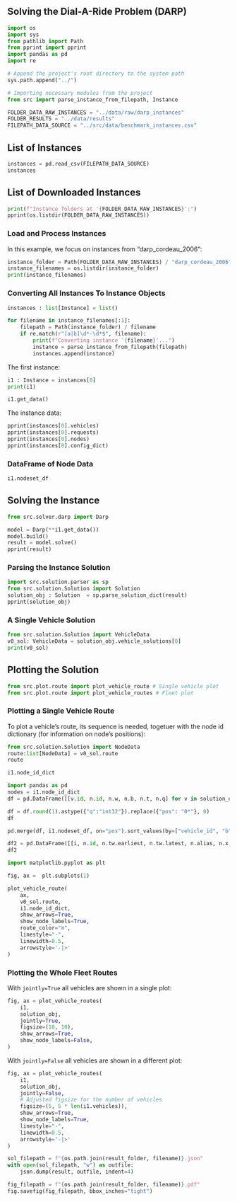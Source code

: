 
## Solving the Dial-A-Ride Problem (DARP)


```python
import os
import sys
from pathlib import Path
from pprint import pprint
import pandas as pd
import re

# Append the project's root directory to the system path
sys.path.append("../")

# Importing necessary modules from the project
from src import parse_instance_from_filepath, Instance
```

```python
FOLDER_DATA_RAW_INSTANCES = "../data/raw/darp_instances"
FOLDER_RESULTS = "../data/results"
FILEPATH_DATA_SOURCE = "../src/data/benchmark_instances.csv"
```

## List of Instances

```python
instances = pd.read_csv(FILEPATH_DATA_SOURCE)
instances
```


## List of Downloaded Instances

```python
print(f"Instance folders at '{FOLDER_DATA_RAW_INSTANCES}':")
pprint(os.listdir(FOLDER_DATA_RAW_INSTANCES))
```
### Load and Process Instances

In this example, we focus on instances from "darp_cordeau_2006":
```python
instance_folder = Path(FOLDER_DATA_RAW_INSTANCES) / "darp_cordeau_2006"
instance_filenames = os.listdir(instance_folder)
print(instance_filenames)
```

### Converting All Instances To Instance Objects

```python

instances : list[Instance] = list()

for filename in instance_filenames[:1]:
    filepath = Path(instance_folder) / filename
    if re.match(r"[a|b]\d*-\d*$", filename):
        print(f"Converting instance '{filename}'...")
        instance = parse_instance_from_filepath(filepath)
        instances.append(instance)
```

The first instance:

```python

i1 : Instance = instances[0]
print(i1)
```

```python
i1.get_data()
```

The instance data:
```python
pprint(instances[0].vehicles)
pprint(instances[0].requests)
pprint(instances[0].nodes)
pprint(instances[0].config_dict)
```

### DataFrame of Node Data

```python
i1.nodeset_df
```


## Solving the Instance

```python
from src.solver.darp import Darp

model = Darp(**i1.get_data())
model.build()
result = model.solve()
pprint(result)

```

### Parsing the Instance Solution

```python
import src.solution.parser as sp
from src.solution.Solution import Solution
solution_obj : Solution  = sp.parse_solution_dict(result)
pprint(solution_obj)
```

### A Single Vehicle Solution
```python
from src.solution.Solution import VehicleData
v0_sol: VehicleData = solution_obj.vehicle_solutions[0]
print(v0_sol)
```

## Plotting the Solution

```python
from src.plot.route import plot_vehicle_route # Single vehicle plot
from src.plot.route import plot_vehicle_routes # Fleet plot
```

### Plotting a Single Vehicle Route

To plot a vehicle's route, its sequence is needed, togetuer with the node id dictionary (for information on node's positions):

```python
from src.solution.Solution import NodeData
route:list[NodeData] = v0_sol.route
route
```

```python
i1.node_id_dict
```

```python
import pandas as pd
nodes = i1.node_id_dict
df = pd.DataFrame([[v.id, n.id, n.w, n.b, n.t, n.q] for v in solution_obj.vehicle_solutions for n in v.route], columns=["vehicle_id", "pos", "w", "b", "t", "q"])

df = df.round(1).astype({"q":"int32"}).replace({"pos": "0*"}, 0)
df
```

```python
pd.merge(df, i1.nodeset_df, on="pos").sort_values(by=["vehicle_id", "b"])

```
```python
df2 = pd.DataFrame([[i, n.id, n.tw.earliest, n.tw.latest, n.alias, n.x, n.y,] for i, n in i1.node_id_dict.items()], columns=["id", "node_id"])
df2
```


```python
import matplotlib.pyplot as plt

fig, ax =  plt.subplots(1)

plot_vehicle_route(
    ax,
    v0_sol.route,
    i1.node_id_dict,
    show_arrows=True,
    show_node_labels=True,
    route_color="m",
    linestyle="-",
    linewidth=0.5,
    arrowstyle='-|>'
)
```

### Plotting the Whole Fleet Routes

With `jointly=True` all vehicles are shown in a single plot:

```python
fig, ax = plot_vehicle_routes(
    i1,
    solution_obj,
    jointly=True,
    figsize=(10, 10),
    show_arrows=True,
    show_node_labels=False,
)
```

With `jointly=False` all vehicles are shown in a different plot:

```python
fig, ax = plot_vehicle_routes(
    i1,
    solution_obj,
    jointly=False,
    # Adjusted figsize for the number of vehicles
    figsize=(5, 5 * len(i1.vehicles)),
    show_arrows=True,
    show_node_labels=True,
    linestyle="-",
    linewidth=0.5,
    arrowstyle='-|>'
)
```


```python
sol_filepath = f"{os.path.join(result_folder, filename)}.json"
with open(sol_filepath, "w") as outfile:
    json.dump(result, outfile, indent=4)

fig_filepath = f"{os.path.join(result_folder, filename)}.pdf"
fig.savefig(fig_filepath, bbox_inches="tight")
```